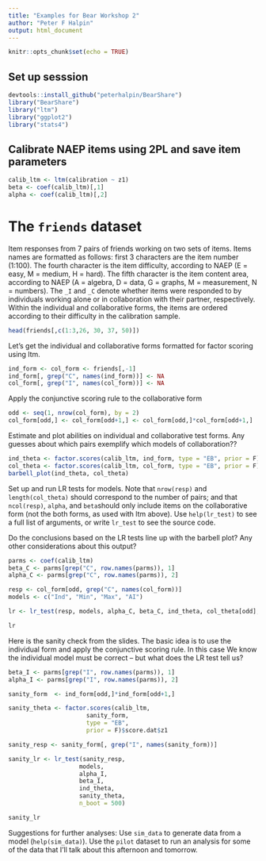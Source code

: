 ```yaml
---
title: "Examples for Bear Workshop 2"
author: "Peter F Halpin"
output: html_document
---
```


```r
knitr::opts_chunk$set(echo = TRUE)
```

## Set up sesssion

```r
devtools::install_github("peterhalpin/BearShare")
library("BearShare")
library("ltm")
library("ggplot2")
library("stats4")
```

## Calibrate NAEP items using 2PL and save item parameters

```r
calib_ltm <- ltm(calibration ~ z1)
beta <- coef(calib_ltm)[,1]
alpha <- coef(calib_ltm)[,2]
```

# The `friends` dataset
Item responses from 7 pairs of friends working on two sets of items. Items names are formatted as follows: first 3 characters are the item number (1:100). The fourth character is the item difficulty, according to NAEP (E = easy, M = medium, H = hard). The fifth character is the item content area, according to NAEP (A = algebra, D = data, G = graphs, M = measurement, N = numbers). The `_I` and `_C ` denote whether items were responded to by individuals working alone or in collaboration with their partner, respectively. Within the individual and collaborative forms, the items are ordered according to their difficulty in the calibration sample. 

```r
head(friends[,c(1:3,26, 30, 37, 50)])
```

Let's get the individual and collaborative forms formatted for factor scoring using ltm. 
```r
ind_form <- col_form <- friends[,-1]
ind_form[, grep("C", names(ind_form))] <- NA
col_form[, grep("I", names(col_form))] <- NA
```

Apply the conjunctive scoring rule to the collaborative form
```r
odd <- seq(1, nrow(col_form), by = 2)
col_form[odd,] <- col_form[odd+1,] <- col_form[odd,]*col_form[odd+1,]
```

Estimate and plot abilities on individual and collaborative test forms. Any guesses about which pairs exemplify which models of collaboration?? 

```r
ind_theta <- factor.scores(calib_ltm, ind_form, type = "EB", prior = F)$score.dat$z1
col_theta <- factor.scores(calib_ltm, col_form, type = "EB", prior = F)$score.dat$z1
barbell_plot(ind_theta, col_theta)
```


Set up and run LR tests for models. Note that  `nrow(resp)` and `length(col_theta)` should correspond to the number of pairs; and that `ncol(resp)`, `alpha`, and `beta`should only include items on the collaborative form (not the both forms, as used with ltm above). Use `help(lr_test)` to see a full list of arguments, or write  `lr_test` to see the source code. 

Do the conclusions based on the LR tests line up with the barbell plot? Any other considerations about this output?  

```r
parms <- coef(calib_ltm)
beta_C <- parms[grep("C", row.names(parms)), 1]
alpha_C <- parms[grep("C", row.names(parms)), 2]

resp <- col_form[odd, grep("C", names(col_form))]
models <- c("Ind", "Min", "Max", "AI")

lr <- lr_test(resp, models, alpha_C, beta_C, ind_theta, col_theta[odd], n_boot = 500)

lr
```


Here is the sanity check from the slides. The basic idea is to use the individual form and apply the conjunctive scoring rule. In this case We know the individual model must be correct -- but what does the LR test tell us? 

```r

beta_I <- parms[grep("I", row.names(parms)), 1]
alpha_I <- parms[grep("I", row.names(parms)), 2]

sanity_form  <- ind_form[odd,]*ind_form[odd+1,]

sanity_theta <- factor.scores(calib_ltm, 
                      sanity_form, 
                      type = "EB", 
                      prior = F)$score.dat$z1

sanity_resp <- sanity_form[, grep("I", names(sanity_form))]

sanity_lr <- lr_test(sanity_resp, 
                    models, 
                    alpha_I, 
                    beta_I, 
                    ind_theta, 
                    sanity_theta, 
                    n_boot = 500)

sanity_lr

```

Suggestions for further analyses: Use `sim_data` to generate data from a model (`help(sim_data)`). Use the `pilot` dataset to run an analysis for some of the data that I'll talk about this afternoon and tomorrow. 
